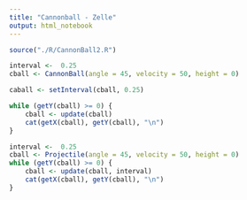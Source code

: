 ```yaml
---
title: "Cannonball - Zelle"
output: html_notebook
---
```


```r
source("./R/CannonBall2.R")
```

```r
interval <-  0.25
cball <- CannonBall(angle = 45, velocity = 50, height = 0)

caball <- setInterval(cball, 0.25)

while (getY(cball) >= 0) {
    cball <- update(cball)    
    cat(getX(cball), getY(cball), "\n")
}
```


```r
interval <-  0.25
cball <- Projectile(angle = 45, velocity = 50, height = 0)
while (getY(cball) >= 0) {
    cball <- update(cball, interval)    
    cat(getX(cball), getY(cball), "\n")
}
```
